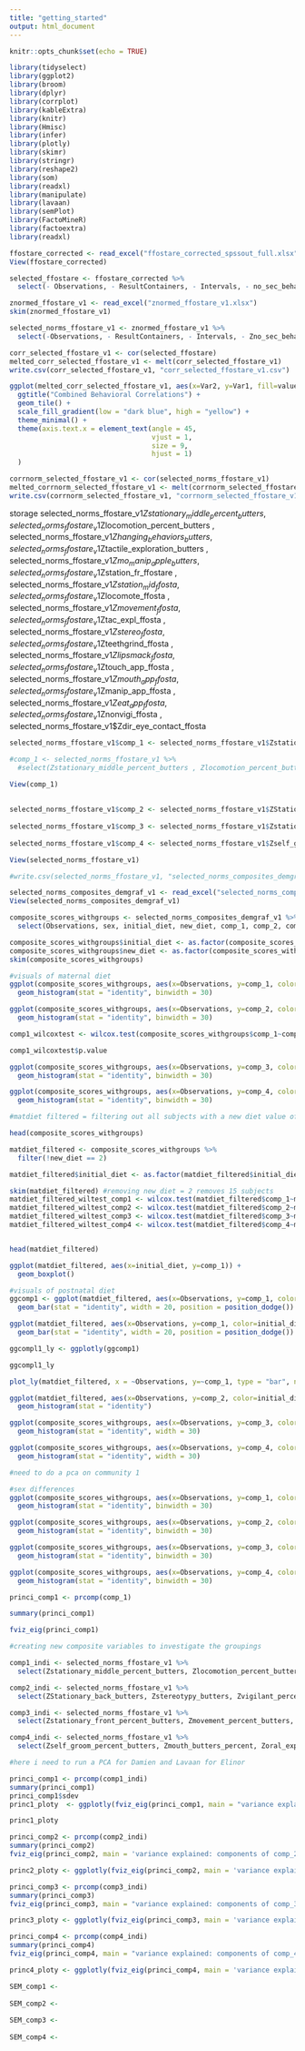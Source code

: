 ---
title: "getting_started"
output: html_document
---

```{r setup, include=FALSE}
knitr::opts_chunk$set(echo = TRUE)
```

```{r}
library(tidyselect)
library(ggplot2)
library(broom)
library(dplyr)
library(corrplot)
library(kableExtra)
library(knitr)
library(Hmisc)
library(infer)
library(plotly) 
library(skimr)
library(stringr)
library(reshape2)
library(som)
library(readxl)
library(manipulate)
library(lavaan)
library(semPlot)
library(FactoMineR)
library(factoextra)
library(readxl)
```

```{r}
ffostare_corrected <- read_excel("ffostare_corrected_spssout_full.xlsx")
View(ffostare_corrected)

selected_ffostare <- ffostare_corrected %>%
  select(- Observations, - ResultContainers, - Intervals, - no_sec_behav_ffosta)

znormed_ffostare_v1 <- read_excel("znormed_ffostare_v1.xlsx")
skim(znormed_ffostare_v1)

selected_norms_ffostare_v1 <- znormed_ffostare_v1 %>%
  select(-Observations, - ResultContainers, - Intervals, - Zno_sec_behav_ffosta)
```


```{r}
corr_selected_ffostare_v1 <- cor(selected_ffostare)
melted_corr_selected_ffostare_v1 <- melt(corr_selected_ffostare_v1)
write.csv(corr_selected_ffostare_v1, "corr_selected_ffostare_v1.csv")

ggplot(melted_corr_selected_ffostare_v1, aes(x=Var2, y=Var1, fill=value)) +
  ggtitle("Combined Behavioral Correlations") +
  geom_tile() +
  scale_fill_gradient(low = "dark blue", high = "yellow") + 
  theme_minimal() +
  theme(axis.text.x = element_text(angle = 45,
                                   vjust = 1,
                                   size = 9,
                                   hjust = 1)
  )

corrnorm_selected_ffostare_v1 <- cor(selected_norms_ffostare_v1)   
melted_corrnorm_selected_ffostare_v1 <- melt(corrnorm_selected_ffostare_v1)
write.csv(corrnorm_selected_ffostare_v1, "corrnorm_selected_ffostare_v1.csv")
```

storage
selected_norms_ffostare_v1$Zstationary_middle_percent_butters , selected_norms_ffostare_v1$Zlocomotion_percent_butters , selected_norms_ffostare_v1$Zhanging_behaviors_butters , selected_norms_ffostare_v1$Ztactile_exploration_butters , selected_norms_ffostare_v1$Zmo_manip_apple_butters , selected_norms_ffostare_v1$Zstation_fr_ffostare , selected_norms_ffostare_v1$Zstation_mid_ffosta , selected_norms_ffostare_v1$Zlocomote_ffosta , selected_norms_ffostare_v1$Zmovement_ffosta , selected_norms_ffostare_v1$Ztac_expl_ffosta , selected_norms_ffostare_v1$Zstereo_ffosta , selected_norms_ffostare_v1$Zteethgrind_ffosta , selected_norms_ffostare_v1$Zlipsmack_ffosta , selected_norms_ffostare_v1$Ztouch_app_ffosta , selected_norms_ffostare_v1$Zmouth_app_ffosta , selected_norms_ffostare_v1$Zmanip_app_ffosta , selected_norms_ffostare_v1$Zeat_app_ffosta , selected_norms_ffostare_v1$Znonvigi_ffosta , selected_norms_ffostare_v1$Zdir_eye_contact_ffosta


```{r}
selected_norms_ffostare_v1$comp_1 <- selected_norms_ffostare_v1$Zstationary_middle_percent_butters + selected_norms_ffostare_v1$Zlocomotion_percent_butters + selected_norms_ffostare_v1$Zhanging_behaviors_butters + selected_norms_ffostare_v1$Ztactile_exploration_butters + selected_norms_ffostare_v1$Zmo_manip_apple_butters + selected_norms_ffostare_v1$Zstation_fr_ffostare + selected_norms_ffostare_v1$Zstation_mid_ffosta + selected_norms_ffostare_v1$Zlocomote_ffosta + selected_norms_ffostare_v1$Zmovement_ffosta + selected_norms_ffostare_v1$Ztac_expl_ffosta + selected_norms_ffostare_v1$Zstereo_ffosta + selected_norms_ffostare_v1$Zteethgrind_ffosta + selected_norms_ffostare_v1$Zlipsmack_ffosta + selected_norms_ffostare_v1$Ztouch_app_ffosta + selected_norms_ffostare_v1$Zmouth_app_ffosta + selected_norms_ffostare_v1$Zmanip_app_ffosta + selected_norms_ffostare_v1$Zeat_app_ffosta + selected_norms_ffostare_v1$Znonvigi_ffosta + selected_norms_ffostare_v1$Zdir_eye_contact_ffosta

#comp_1 <- selected_norms_ffostare_v1 %>%
  #select(Zstationary_middle_percent_butters , Zlocomotion_percent_butters , Zhanging_behaviors_butters , Ztactile_exploration_butters , Zmo_manip_apple_butters , Zstation_fr_ffostare , Zstation_mid_ffosta , Zlocomote_ffosta , Zmovement_ffosta , Ztac_expl_ffosta , Zstereo_ffosta , Zteethgrind_ffosta , Zlipsmack_ffosta , Ztouch_app_ffosta , Zmouth_app_ffosta , Zmanip_app_ffosta , Zeat_app_ffosta , Znonvigi_ffosta , Zdir_eye_contact_ffosta)

View(comp_1)
  
  
selected_norms_ffostare_v1$comp_2 <- selected_norms_ffostare_v1$ZStationary_back_butters + selected_norms_ffostare_v1$Zstereotypy_butters + selected_norms_ffostare_v1$Zvigilant_percent_butters + selected_norms_ffostare_v1$Zstation_back_ffostare + selected_norms_ffostare_v1$Zself_gro_ffosta + selected_norms_ffostare_v1$Zthreat_stranger_ffosta + selected_norms_ffostare_v1$Zfreeze_back_ffosta 
  
selected_norms_ffostare_v1$comp_3 <- selected_norms_ffostare_v1$Zstationary_front_percent_butters + selected_norms_ffostare_v1$Zmovement_percent_butters + selected_norms_ffostare_v1$Ztouch_butters_percent + selected_norms_ffostare_v1$Zcrouching_butters + selected_norms_ffostare_v1$Znonvigilant_percent_butters + selected_norms_ffostare_v1$Zcrouching_ffosta + selected_norms_ffostare_v1$Zvigi_ffosta + selected_norms_ffostare_v1$Zno_response_ffosta
  
selected_norms_ffostare_v1$comp_4 <- selected_norms_ffostare_v1$Zself_groom_percent_butters + selected_norms_ffostare_v1$Zmouth_butters_percent + selected_norms_ffostare_v1$Zoral_exploration_butters 

View(selected_norms_ffostare_v1)

#write.csv(selected_norms_ffostare_v1, "selected_norms_composites_demgraf_v1.csv")
```

```{r}
selected_norms_composites_demgraf_v1 <- read_excel("selected_norms_composites_demgraf_v1.xlsx")
View(selected_norms_composites_demgraf_v1)

composite_scores_withgroups <- selected_norms_composites_demgraf_v1 %>%
  select(Observations, sex, initial_diet, new_diet, comp_1, comp_2, comp_3, comp_4)

composite_scores_withgroups$initial_diet <- as.factor(composite_scores_withgroups$initial_diet)
composite_scores_withgroups$new_diet <- as.factor(composite_scores_withgroups$new_diet)
skim(composite_scores_withgroups)

```

```{r}
#visuals of maternal diet
ggplot(composite_scores_withgroups, aes(x=Observations, y=comp_1, color=initial_diet)) +
  geom_histogram(stat = "identity", binwidth = 30)

ggplot(composite_scores_withgroups, aes(x=Observations, y=comp_2, color=initial_diet)) +
  geom_histogram(stat = "identity", binwidth = 30)

comp1_wilcoxtest <- wilcox.test(composite_scores_withgroups$comp_1~composite_scores_withgroups$initial_diet)

comp1_wilcoxtest$p.value

ggplot(composite_scores_withgroups, aes(x=Observations, y=comp_3, color=initial_diet)) +
  geom_histogram(stat = "identity", binwidth = 30)

ggplot(composite_scores_withgroups, aes(x=Observations, y=comp_4, color=initial_diet)) +
  geom_histogram(stat = "identity", binwidth = 30)

```

```{r}
#matdiet filtered = filtering out all subjects with a new diet value of 2. This eliminates the effects of the new diet

head(composite_scores_withgroups)

matdiet_filtered <- composite_scores_withgroups %>%
  filter(!new_diet == 2)

matdiet_filtered$initial_diet <- as.factor(matdiet_filtered$initial_diet)

skim(matdiet_filtered) #removing new_diet = 2 removes 15 subjects
matdiet_filtered_wiltest_comp1 <- wilcox.test(matdiet_filtered$comp_1~matdiet_filtered$initial_diet)
matdiet_filtered_wiltest_comp2 <- wilcox.test(matdiet_filtered$comp_2~matdiet_filtered$initial_diet)
matdiet_filtered_wiltest_comp3 <- wilcox.test(matdiet_filtered$comp_3~matdiet_filtered$initial_diet)
matdiet_filtered_wiltest_comp4 <- wilcox.test(matdiet_filtered$comp_4~matdiet_filtered$initial_diet)


head(matdiet_filtered)

ggplot(matdiet_filtered, aes(x=initial_diet, y=comp_1)) +
  geom_boxplot()
```


```{r}
#visuals of postnatal diet
ggcomp1 <- ggplot(matdiet_filtered, aes(x=Observations, y=comp_1, color=initial_diet, fill=initial_diet)) +
  geom_bar(stat = "identity", width = 20, position = position_dodge())

ggplot(matdiet_filtered, aes(x=Observations, y=comp_1, color=initial_diet, fill=initial_diet)) +
  geom_bar(stat = "identity", width = 20, position = position_dodge())

ggcompl1_ly <- ggplotly(ggcomp1)

ggcompl1_ly

plot_ly(matdiet_filtered, x = ~Observations, y=~comp_1, type = "bar", name = "Individual Component 1 Scores",colors="")

ggplot(matdiet_filtered, aes(x=Observations, y=comp_2, color=initial_diet, fill=initial_diet)) +
  geom_histogram(stat = "identity")

ggplot(composite_scores_withgroups, aes(x=Observations, y=comp_3, color=new_diet)) +
  geom_histogram(stat = "identity", width = 30)

ggplot(composite_scores_withgroups, aes(x=Observations, y=comp_4, color=new_diet)) +
  geom_histogram(stat = "identity", width = 30)

#need to do a pca on community 1

```

```{r}
#sex differences
ggplot(composite_scores_withgroups, aes(x=Observations, y=comp_1, color=sex)) +
  geom_histogram(stat = "identity", binwidth = 30)

ggplot(composite_scores_withgroups, aes(x=Observations, y=comp_2, color=sex)) +
  geom_histogram(stat = "identity", binwidth = 30)

ggplot(composite_scores_withgroups, aes(x=Observations, y=comp_3, color=sex)) +
  geom_histogram(stat = "identity", binwidth = 30)

ggplot(composite_scores_withgroups, aes(x=Observations, y=comp_4, color=sex)) +
  geom_histogram(stat = "identity", binwidth = 30)
```


```{r}
princi_comp1 <- prcomp(comp_1)

summary(princi_comp1)

fviz_eig(princi_comp1)
```

```{r}
#creating new composite variables to investigate the groupings

comp1_indi <- selected_norms_ffostare_v1 %>%
  select(Zstationary_middle_percent_butters, Zlocomotion_percent_butters, Zhanging_behaviors_butters, Ztactile_exploration_butters, Zmo_manip_apple_butters, Zstation_fr_ffostare,  Zstation_mid_ffosta, Zlocomote_ffosta, Zmovement_ffosta, Ztac_expl_ffosta,  Zstereo_ffosta, Zteethgrind_ffosta, Zlipsmack_ffosta, Ztouch_app_ffosta, Zmouth_app_ffosta, Zmanip_app_ffosta, Zeat_app_ffosta, Znonvigi_ffosta, Zdir_eye_contact_ffosta)

comp2_indi <- selected_norms_ffostare_v1 %>%
  select(ZStationary_back_butters, Zstereotypy_butters, Zvigilant_percent_butters, Zstation_back_ffostare, Zself_gro_ffosta, Zthreat_stranger_ffosta, Zfreeze_back_ffosta)

comp3_indi <- selected_norms_ffostare_v1 %>%
  select(Zstationary_front_percent_butters, Zmovement_percent_butters, Ztouch_butters_percent, Zcrouching_butters, Znonvigilant_percent_butters, Zcrouching_ffosta, Zvigi_ffosta, Zno_response_ffosta)

comp4_indi <- selected_norms_ffostare_v1 %>%
  select(Zself_groom_percent_butters, Zmouth_butters_percent, Zoral_exploration_butters)


```



```{r}
#here i need to run a PCA for Damien and Lavaan for Elinor

princi_comp1 <- prcomp(comp1_indi)
summary(princi_comp1)
princi_comp1$sdev
princ1_ploty  <- ggplotly(fviz_eig(princi_comp1, main = "variance explained: components of comp_1"))

princ1_ploty

princi_comp2 <- prcomp(comp2_indi)
summary(princi_comp2)
fviz_eig(princi_comp2, main = 'variance explained: components of comp_2')

princ2_ploty <- ggplotly(fviz_eig(princi_comp2, main = 'variance explained: components of comp_2'))

princi_comp3 <- prcomp(comp3_indi)
summary(princi_comp3)
fviz_eig(princi_comp3, main = "variance explained: components of comp_3")

princ3_ploty <- ggplotly(fviz_eig(princi_comp3, main = 'variance explained: components of comp_3'))

princi_comp4 <- prcomp(comp4_indi)
summary(princi_comp4)
fviz_eig(princi_comp4, main = "variance explained: components of comp_4")

princ4_ploty <- ggplotly(fviz_eig(princi_comp4, main = 'variance explained: components of comp_4'))
```

```{r}
SEM_comp1 <- 
  
SEM_comp2 <-
  
SEM_comp3 <- 
  
SEM_comp4 <- 


```